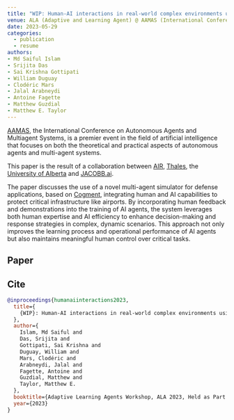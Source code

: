 ```yaml
---
title: "WIP: Human-AI interactions in real-world complex environments using a comprehensive reinforcement learning framework"
venue: ALA (Adaptive and Learning Agent) @ AAMAS (International Conference on Autonomous Agents and Multiagent Systems), London, UK
date: 2023-05-29
categories:
  - publication
  - resume
authors:
- Md Saiful Islam
- Srijita Das
- Sai Krishna Gottipati
- William Duguay
- Clodéric Mars
- Jalal Arabneydi
- Antoine Fagette
- Matthew Guzdial
- Matthew E. Taylor
---
```



[AAMAS](https://aamas2023.soton.ac.uk), the International Conference on Autonomous Agents and Multiagent Systems, is a premier event in the field of artificial intelligence that focuses on both the theoretical and practical aspects of autonomous agents and multi-agent systems.

This paper is the result of a collaboration between [AIR](https://ai-r.com), [Thales](https://www.thalesgroup.com/), the [University of Alberta](https://www.ualberta.ca/index.html) and [JACOBB.ai](https://www.jacobb.ai/).

The paper discusses the use of a novel multi-agent simulator for defense applications, based on [Cogment](https://cogment.ai), integrating human and AI capabilities to protect critical infrastructure like airports. By incorporating human feedback and demonstrations into the training of AI agents, the system leverages both human expertise and AI efficiency to enhance decision-making and response strategies in complex, dynamic scenarios. This approach not only improves the learning process and operational performance of AI agents but also maintains meaningful human control over critical tasks.

## Paper

<Pdf
  title="WIP: Human-AI interactions in real-world complex environments using a comprehensive reinforcement learning framework"
  href="https://ai-r.com/research/human-ai-interactions"
  src="/content/2023-05-29-ala-aamas-human-ai-interactions/human-ai-interactions.pdf"
  className="aspect-[21/30]"
/>

## Cite

```bibtex
@inproceedings{humanaiinteractions2023,
  title={
    {WIP}: Human-AI interactions in real-world complex environments using a comprehensive reinforcement learning framework
  },
  author={
    Islam, Md Saiful and
    Das, Srijita and
    Gottipati, Sai Krishna and
    Duguay, William and
    Mars, Clodéric and
    Arabneydi, Jalal and
    Fagette, Antoine and
    Guzdial, Matthew and
    Taylor, Matthew E.
  },
  booktitle={Adaptive Learning Agents Workshop, ALA 2023, Held as Part of the AAMAS 2023},
  year={2023}
}
```

